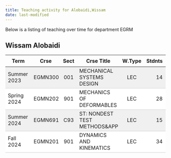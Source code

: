 ```yaml
---
title: Teaching activity for Alobaidi,Wissam
date: last-modified
---
```


Below is a listing of teaching over time for department EGRM


## Wissam Alobaidi

<style type="text/css">
#T_b26ae table {
  width: 100%;
  border-collapse: collapse;
}
#T_b26ae th {
  text-align: center;
  padding: 8px;
}
#T_b26ae td:nth-child(1) {
  padding-right: 10px;
  text-align: left;
}
#T_b26ae td:nth-child(2) {
  padding-right: 5px;
  text-align: left;
}
#T_b26ae  td:nth-child(4) {
  padding-right: 5px;
  text-align: left;
}
#T_b26ae td:nth-child(3) {
  text-align: center;
}
#T_b26ae  td:nth-child(5) {
  text-align: center;
}
#T_b26ae td:nth-child(6) {
  text-align: right;
}
#T_b26ae  td:nth-child(7) {
  text-align: right;
}
#T_b26ae_row0_col0, #T_b26ae_row0_col1, #T_b26ae_row0_col2, #T_b26ae_row0_col3, #T_b26ae_row0_col4, #T_b26ae_row0_col5, #T_b26ae_row0_col6, #T_b26ae_row2_col0, #T_b26ae_row2_col1, #T_b26ae_row2_col2, #T_b26ae_row2_col3, #T_b26ae_row2_col4, #T_b26ae_row2_col5, #T_b26ae_row2_col6 {
  background-color: #f0f0f0;
  border-bottom: 1px solid #ccc;
}
#T_b26ae_row1_col0, #T_b26ae_row1_col1, #T_b26ae_row1_col2, #T_b26ae_row1_col3, #T_b26ae_row1_col4, #T_b26ae_row1_col5, #T_b26ae_row1_col6, #T_b26ae_row3_col0, #T_b26ae_row3_col1, #T_b26ae_row3_col2, #T_b26ae_row3_col3, #T_b26ae_row3_col4, #T_b26ae_row3_col5, #T_b26ae_row3_col6 {
  background-color: #ffffff;
  border-bottom: 1px solid #ccc;
}
</style>
<table id="T_b26ae">
  <thead>
    <tr>
      <th id="T_b26ae_level0_col0" class="col_heading level0 col0" >Term</th>
      <th id="T_b26ae_level0_col1" class="col_heading level0 col1" >Crse</th>
      <th id="T_b26ae_level0_col2" class="col_heading level0 col2" >Sect</th>
      <th id="T_b26ae_level0_col3" class="col_heading level0 col3" >Crse Title</th>
      <th id="T_b26ae_level0_col4" class="col_heading level0 col4" >W.Type</th>
      <th id="T_b26ae_level0_col5" class="col_heading level0 col5" >Stdnts</th>
      <th id="T_b26ae_level0_col6" class="col_heading level0 col6" >Hours</th>
    </tr>
  </thead>
  <tbody>
    <tr>
      <td id="T_b26ae_row0_col0" class="data row0 col0" >Summer 2023</td>
      <td id="T_b26ae_row0_col1" class="data row0 col1" >EGMN300</td>
      <td id="T_b26ae_row0_col2" class="data row0 col2" >001</td>
      <td id="T_b26ae_row0_col3" class="data row0 col3" >MECHANICAL SYSTEMS DESIGN</td>
      <td id="T_b26ae_row0_col4" class="data row0 col4" >LEC</td>
      <td id="T_b26ae_row0_col5" class="data row0 col5" >14</td>
      <td id="T_b26ae_row0_col6" class="data row0 col6" >42</td>
    </tr>
    <tr>
      <td id="T_b26ae_row1_col0" class="data row1 col0" >Spring 2024</td>
      <td id="T_b26ae_row1_col1" class="data row1 col1" >EGMN202</td>
      <td id="T_b26ae_row1_col2" class="data row1 col2" >901</td>
      <td id="T_b26ae_row1_col3" class="data row1 col3" >MECHANICS OF DEFORMABLES</td>
      <td id="T_b26ae_row1_col4" class="data row1 col4" >LEC</td>
      <td id="T_b26ae_row1_col5" class="data row1 col5" >28</td>
      <td id="T_b26ae_row1_col6" class="data row1 col6" >84</td>
    </tr>
    <tr>
      <td id="T_b26ae_row2_col0" class="data row2 col0" >Summer 2024</td>
      <td id="T_b26ae_row2_col1" class="data row2 col1" >EGMN691</td>
      <td id="T_b26ae_row2_col2" class="data row2 col2" >C93</td>
      <td id="T_b26ae_row2_col3" class="data row2 col3" >ST: NONDEST TEST METHODS&APP</td>
      <td id="T_b26ae_row2_col4" class="data row2 col4" >LEC</td>
      <td id="T_b26ae_row2_col5" class="data row2 col5" >15</td>
      <td id="T_b26ae_row2_col6" class="data row2 col6" >45</td>
    </tr>
    <tr>
      <td id="T_b26ae_row3_col0" class="data row3 col0" >Fall 2024</td>
      <td id="T_b26ae_row3_col1" class="data row3 col1" >EGMN201</td>
      <td id="T_b26ae_row3_col2" class="data row3 col2" >901</td>
      <td id="T_b26ae_row3_col3" class="data row3 col3" >DYNAMICS AND KINEMATICS</td>
      <td id="T_b26ae_row3_col4" class="data row3 col4" >LEC</td>
      <td id="T_b26ae_row3_col5" class="data row3 col5" >34</td>
      <td id="T_b26ae_row3_col6" class="data row3 col6" >102</td>
    </tr>
  </tbody>
</table>


